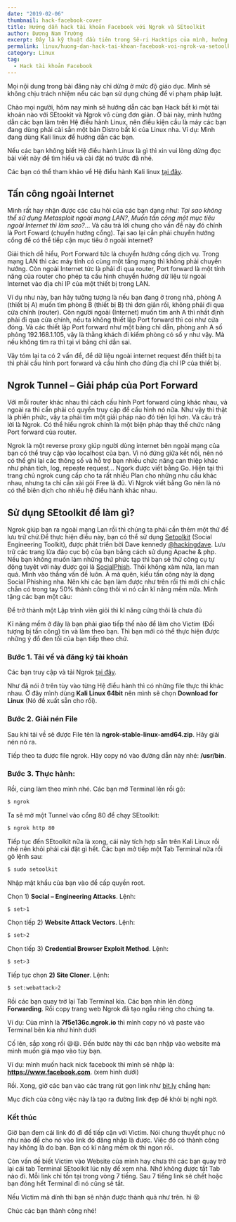 ```yaml
---
date: "2019-02-06"
thumbnail: hack-facebook-cover
title: Hướng dẫn hack tài khoản Facebook với Ngrok và SEtoolkit
author: Dương Nam Trường
excerpt: Đây là kỹ thuật đầu tiên trong Sê-ri Hacktips của mình, hướng dẫn này giúp bạn có thể Hack được bất cứ tài khoản xã hội nào...
permalink: linux/huong-dan-hack-tai-khoan-facebook-voi-ngrok-va-setoolkit
category: Linux
tag:
  - Hack tài khoản Facebook
---
```



<Alert severity="warning">
  Mọi nội dung trong bài đăng này chỉ dừng ở mức độ giáo dục. Mình sẽ không chịu
  trách nhiệm nếu các bạn sử dụng chúng để vi phạm pháp luật.
</Alert>

Chào mọi người, hôm nay mình sẽ hướng dẫn các bạn Hack bất kì một tài khoản
nào với SEtookit và Ngrok vô cùng đơn giản. Ở bài này, mình hướng dẫn các
bạn làm trên Hệ điều hành Linux, nên điều kiện cầu là máy các bạn đang dùng
phải cài sẵn một bản Distro bất kì của Linux nha. Ví dụ: Mình đang dùng Kali
linux để hướng dẫn các bạn.

Nếu các bạn không biết Hệ điều hành Linux là gì thì xin vui lòng dừng đọc bài viết này để tìm hiểu và cài đặt nó trước đã nhé.

Các bạn có thể tham khảo về Hệ điều hành Kali linux <a rel="noopener" title="https://kali.org" target="_blank" href="https://kali.org">tại đây</a>.

<ImagePost
  thumb="kali-linux"
  alt="Ảnh 1 - Hướng dẫn hack tài khoản Facebook với Ngrok và SEtoolkit"
/>

## Tấn công ngoài Internet

Mình rất hay nhận được các câu hỏi của các bạn dạng như: _Tại sao không thể sử dụng Metasploit ngoài mạng LAN?_, _Muốn tấn công một mục tiêu ngoài Internet thì làm sao?_… Và câu trả lời chung cho vấn đề này đó chính là Port Foward (chuyển hướng cổng). Tại sao lại cần phải chuyển hướng cổng để có thể tiếp cận mục tiêu ở ngoài internet?

Giải thích dễ hiểu, Port Forward tức là chuyển hướng cổng dịch vụ. Trong mạng LAN thì các máy tính có cùng một tầng mạng thì không phải chuyển hướng. Còn ngoài Internet tức là phải đi qua router, Port forward là một tính năng của router cho phép ta cấu hình chuyển hướng dữ liệu từ ngoài Internet vào địa chỉ IP của một thiết bị trong LAN.

<ImagePost
  thumb="hack-facebook-1"
  alt="Ảnh 2 - Hướng dẫn hack tài khoản Facebook với Ngrok và SEtoolkit"
/>

Ví dụ như này, bạn hãy tưởng tượng là nếu bạn đang ở trong nhà, phòng A (thiết bị A) muốn tìm phòng B (thiết bị B) thì đơn giản rồi, không phải đi qua cửa chính (router). Còn người ngoài (Internet) muốn tìm anh A thì nhất định phải đi qua cửa chính, nếu ta không thiết lập Port forward thì coi như cửa đóng. Và các thiết lập Port forward như một bảng chỉ dẫn, phòng anh A số phỏng 192.168.1.105, vậy là thằng khách đi kiếm phòng có số y như vậy. Mà nếu không tìm ra thì tại vì bảng chỉ dẫn sai.

Vậy tóm lại ta có 2 vấn đề, để dữ liệu ngoài internet request đến thiết bị ta thì phải cấu hình port forward và cấu hình cho đúng địa chỉ IP của thiết bị.

## Ngrok Tunnel – Giải pháp của Port Forward

Với mỗi router khác nhau thì cách cấu hình Port forward cũng khác nhau, và ngoài ra thì cần phải có quyền truy cập để cấu hình nó nữa. Như vậy thì thật là phiền phức, vậy ta phải tìm một giải pháp nào đó tiện lợi hơn. Và câu trả lời là Ngrok. Có thể hiểu ngrok chính là một biện pháp thay thế chức năng Port forward của router.

Ngrok là một reverse proxy giúp người dùng internet bên ngoài mạng của bạn có thể truy cập vào localhost của bạn. Vì nó đứng giữa kết nối, nên nó có thể ghi lại các thông số và hỗ trợ bạn nhiều chức năng can thiệp khác như phân tích, log, repeate request…
Ngork được viết bằng Go. Hiện tại thì trang chủ ngrok cung cấp cho ta rất nhiều Plan cho những nhu cầu khác nhau, nhưng ta chỉ cần xài gói Free là đủ. Vì Ngrok viết bằng Go nên là nó có thể biên dịch cho nhiều hệ điều hành khác nhau.

## Sử dụng SEtoolkit để làm gì?

Ngrok giúp bạn ra ngoài mạng Lan rồi thì chúng ta phải cần thêm một thứ để lưu trữ chứ.Để thực hiện điều này, bạn có thể sử dụng [Setoolkit](https://github.com/trustedsec/social-engineer-toolkit) (Social Engineering Toolkit), được phát triển bởi Dave kennedy [@hackingdave](https://twitter.com/hackingdave). Lưu trữ các trang lừa đảo cục bộ của bạn bằng cách sử dụng Apache & php. Nếu bạn không muốn làm những thứ phức tạp thì bạn sẽ thử công cụ tự động tuyệt vời này được gọi là [SocialPhish](https://github.com/UndeadSec/SocialFish). Thôi không xàm nữa, lan man quá. Mình vào thẳng vấn đề luôn. À mà quên, kiểu tấn công này là dạng Social Phishing nha. Nên khi các bạn làm được như trên rồi thì mới chỉ chắc chẵn có trong tay 50% thành công thôi vì nó cần kĩ năng mềm nữa. Mình tặng các bạn một câu:

<Quote>
  Để trở thành một Lập trình viên giỏi thì kĩ năng cứng thôi là chưa đủ
</Quote>

Kĩ năng mềm ở đây là bạn phải giao tiếp thế nào để làm cho Victim (Đối tượng bị tấn công) tin và làm theo bạn. Thì bạn mới có thể thực hiện được những ý đồ đen tối của bạn tiếp theo chứ.

### Bước 1. Tải về và đăng ký tài khoản

Các bạn truy cập và tải Ngrok [tại đây](https://ngrok.com/download).

<ImagePost
  thumb="hack-facebook-3"
  alt="Ảnh 3 - Hướng dẫn hack tài khoản Facebook với Ngrok và SEtoolkit"
/>

Như đã nói ở trên tùy vào từng Hệ điều hành thì có những file thực thi khác nhau. Ở đây mình dùng **Kali Linux 64bit** nên mình sẽ chọn **Download for Linux** (Nó đề xuất sẵn cho rồi).

### Bước 2. Giải nén File

Sau khi tải về sẽ được File tên là **ngrok-stable-linux-amd64.zip**. Hãy giải nén nó ra.

Tiếp theo ta được file ngrok. Hãy copy nó vào đường dẫn này nhé: **/usr/bin**.

### Bước 3. Thực hành:

Rồi, cùng làm theo mình nhé.
Các bạn mở Terminal lên rồi gõ:

```bash
$ ngrok
```

Ta sẽ mở một Tunnel vào cổng 80 để chạy SEtoolkit:

```bash
$ ngrok http 80
```

Tiếp tục đến SEtoolkit nữa là xong, cái này tích hợp sẵn trên Kali Linux rồi nhé nên khỏi phải cài đặt gì hết. Các bạn mở tiếp một Tab Terminal nữa rồi gõ lệnh sau:

```bash
$ sudo setoolkit
```

Nhập mật khẩu của bạn vào để cấp quyền root.

Chọn 1) **Social – Engineering Attacks**. Lệnh:

```bash
$ set>1
```

Chọn tiếp 2) **Website Attack Vectors**. Lệnh:

```bash
$ set>2
```

Chọn tiếp 3) **Credential Browser Exploit Method**. Lệnh:

```bash
$ set>3
```

Tiếp tục chọn **2) Site Cloner**. Lệnh:

```bash
$ set:webattack>2
```

Rồi các bạn quay trở lại Tab Terminal kia. Các bạn nhìn lên dòng **Forwarding**. Rồi copy trang web Ngrok đã tạo ngẫu riêng cho chúng ta.

Ví dụ: Của mình là **7f5e136c.ngrok.io** thì mình copy nó và paste vào Terminal bên kia như hình dưới

<ImagePost
  thumb="hack-facebook-4-min"
  alt="Ảnh 4 - Hướng dẫn hack tài khoản Facebook với Ngrok và SEtoolkit"
/>

Cố lên, sắp xong rồi 😃😃. Đến bước này thì các bạn nhập vào website mà mình muốn giả mạo vào tùy bạn.

Ví dụ: mình muốn hack nick facebook thì mình sẽ nhập là: **https://www.facebook.com**. (xem hình dưới)

<ImagePost
  thumb="hack-facebook-5-min"
  alt="Ảnh 5 - Hướng dẫn hack tài khoản Facebook với Ngrok và SEtoolkit"
/>

Rồi. Xong, giờ các bạn vào các trang rút gọn link như [bit.ly](https://bitly.com) chẳng hạn:

Mục đích của công việc này là tạo ra đường link đẹp để khỏi bị nghi ngờ.

### Kết thúc

Giờ bạn đem cái link đó đi để tiếp cận với Victim. Nói chung thuyết phục nó như nào để cho nó vào link đó đăng nhập là được. Việc đó có thành công hay không là do bạn. Bạn có kĩ năng mềm ok thì ngon rồi.

Còn vấn đề biết Victim vào Website của mình hay chưa thì các bạn quay trở lại cái tab Terminal SEtoolkit lúc nãy để xem nhá. Nhớ không được tắt Tab nào đi. Mỗi link chỉ tồn tại trong vòng 7 tiếng. Sau 7 tiếng link sẽ chết hoặc bạn đóng hết Terminal đi nó cũng sẽ tắt.

<ImagePost
  thumb="hack-facebook-6"
  alt="Ảnh 6 - Hướng dẫn hack tài khoản Facebook với Ngrok và SEtoolkit"
/>

Nếu Victim mà dính thì bạn sẽ nhận được thành quả như trên. hì 😝

Chúc các bạn thành công nhé!
